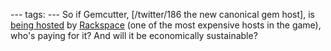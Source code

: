 ---
tags:
---
So if Gemcutter, [/twitter/186 the new canonical gem host], is [http://wiki.github.com/qrush/gemcutter/transition being hosted] by [[Rackspace]] (one of the most expensive hosts in the game), who's paying for it? And will it be economically sustainable?
